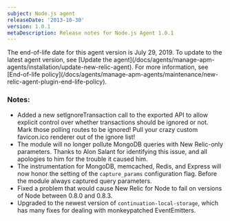 ```yaml
---
subject: Node.js agent
releaseDate: '2013-10-30'
version: 1.0.1
metaDescription: Release notes for Node.js Agent 1.0.1
---
```


<Callout variant="important">
  The end-of-life date for this agent version is July 29, 2019. To update to the latest agent version, see [Update the agent](/docs/agents/manage-apm-agents/installation/update-new-relic-agent). For more information, see [End-of-life policy](/docs/agents/manage-apm-agents/maintenance/new-relic-agent-plugin-end-life-policy).
</Callout>

### Notes:

* Added a new setIgnoreTransaction call to the exported API to allow explicit control over whether transactions should be ignored or not. Mark those polling routes to be ignored! Pull your crazy custom favicon.ico renderer out of the ignore list!
* The module will no longer pollute MongoDB queries with New Relic-only parameters. Thanks to Alon Salant for identifying this issue, and all apologies to him for the trouble it caused him.
* The instrumentation for MongoDB, memcached, Redis, and Express will now honor the setting of the `capture_params` configuration flag. Before the module always captured query parameters.
* Fixed a problem that would cause New Relic for Node to fail on versions of Node between 0.8.0 and 0.8.3.
* Upgraded to the newest version of `continuation-local-storage`, which has many fixes for dealing with monkeypatched EventEmitters.
